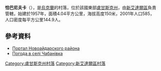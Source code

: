 {{coord|49|1|41|N|38|45|27|E|scale:100000|display=title}}

'''恰巴尼夫卡'''（{{lang-uk|Чабанівка}}），是[[烏克蘭|烏克蘭]]的村落，位於該國東部[[盧甘斯克州|盧甘斯克州]]，由[[新艾達爾區|新艾達爾區]]負責管轄，始建於1957年，面積4.04平方公里，海拔高度150米，2001年人口585，人口密度每平方公里144.9人。

==參考資料==
* [https://web.archive.org/web/20150404045554/http://www.naydar.org.ua/ Портал Новоайдарского района]
* [http://weather.in.ua/ua/lyganskaja/27751 Погода в селі Чабанівка] {{Wayback|url=http://weather.in.ua/ua/lyganskaja/27751 |date=20160305212704 }}

{{DEFAULTSORT:Чабанівка}}
[[Category:盧甘斯克州村落|Category:盧甘斯克州村落]]
[[Category:新艾達爾區村落|Category:新艾達爾區村落]]


{{Luhansk-geo-stub}}